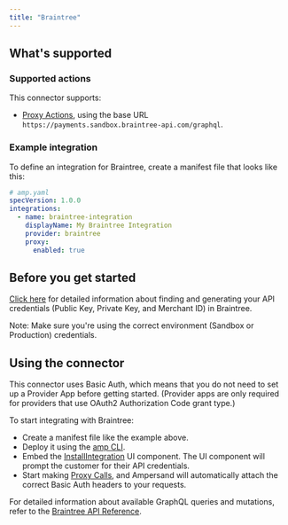 ```yaml
---
title: "Braintree"
---
```

## What's supported

### Supported actions

This connector supports:
- [Proxy Actions](/define-integrations/proxy-actions), using the base URL `https://payments.sandbox.braintree-api.com/graphql`.

### Example integration

To define an integration for Braintree, create a manifest file that looks like this:

```YAML
# amp.yaml
specVersion: 1.0.0
integrations:
  - name: braintree-integration
    displayName: My Braintree Integration
    provider: braintree
    proxy:
      enabled: true
```

## Before you get started

[Click here](https://developer.paypal.com/braintree/articles/control-panel/important-gateway-credentials#api-keys) for detailed information about finding and generating your API credentials (Public Key, Private Key, and Merchant ID) in Braintree.

Note: Make sure you're using the correct environment (Sandbox or Production) credentials.

## Using the connector

This connector uses Basic Auth, which means that you do not need to set up a Provider App before getting started. (Provider apps are only required for providers that use OAuth2 Authorization Code grant type.)

To start integrating with Braintree:
- Create a manifest file like the example above.
- Deploy it using the [amp CLI](/cli/overview).
- Embed the [InstallIntegration](/embeddable-ui-components#install-integration) UI component. The UI component will prompt the customer for their API credentials.
- Start making [Proxy Calls](/define-integrations/proxy-actions), and Ampersand will automatically attach the correct Basic Auth headers to your requests.

For detailed information about available GraphQL queries and mutations, refer to the [Braintree API Reference](https://developer.paypal.com/braintree/graphql/).

